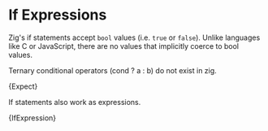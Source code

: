 

# If Expressions

Zig's if statements accept `bool` values (i.e. `true` or `false`). Unlike languages
like C or JavaScript, there are no values that implicitly coerce to bool values.

Ternary conditional operators (cond ? a : b) do not exist in zig.

<CodeBlock language="zig">{Expect}</CodeBlock>

If statements also work as expressions.

<CodeBlock language="zig">{IfExpression}</CodeBlock>
